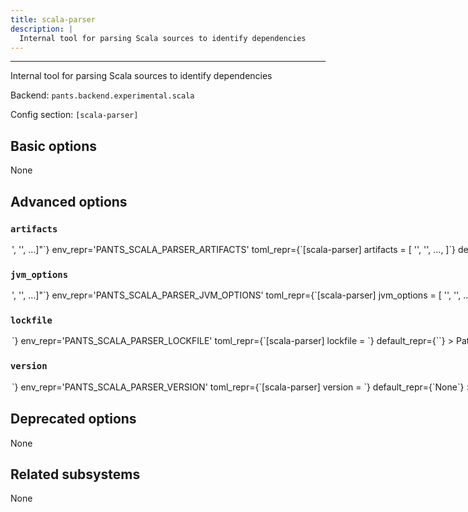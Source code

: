 ```yaml
---
title: scala-parser
description: |
  Internal tool for parsing Scala sources to identify dependencies
---
```



---

Internal tool for parsing Scala sources to identify dependencies

Backend: <span className="color--primary">`pants.backend.experimental.scala`</span>

Config section: <span className="color--primary">`[scala-parser]`</span>

<span className={styles.options}>

## Basic options

None

## Advanced options

### `artifacts`

<Option
  cli_repr={`--scala-parser-artifacts="['<str>', '<str>', ...]"`}
  env_repr='PANTS_SCALA_PARSER_ARTIFACTS'
  toml_repr={`[scala-parser]
artifacts = [
    '<str>',
    '<str>',
    ...,
]`}
  default_repr={`[\n  "org.scalameta:scalameta_2.13:4.8.7",\n  "io.circe:circe-generic_2.13:0.14.1",\n  "org.scala-lang:scala-library:2.13.8"\n]`}
>

Artifact requirements for this tool using specified as either the address of a `jvm_artifact` target or, alternatively, as a colon-separated Maven coordinates (e.g., `group:name:version`). For Maven coordinates, the string `{version}` version will be substituted with the value of the `[scala-parser].version` option.

</Option>

### `jvm_options`

<Option
  cli_repr={`--scala-parser-jvm-options="['<str>', '<str>', ...]"`}
  env_repr='PANTS_SCALA_PARSER_JVM_OPTIONS'
  toml_repr={`[scala-parser]
jvm_options = [
    '<str>',
    '<str>',
    ...,
]`}
  default_repr={`[]`}
>

List of JVM options to pass to `scala-parser` JVM processes.

Options set here will be added to those set in `[jvm].global_options`. Please check the documentation for the `jvm` subsystem to see what values are accepted here.

</Option>

### `lockfile`

<Option
  cli_repr={`--scala-parser-lockfile=<str>`}
  env_repr='PANTS_SCALA_PARSER_LOCKFILE'
  toml_repr={`[scala-parser]
lockfile = <str>`}
  default_repr={`<default>`}
>

Path to a lockfile used for installing the tool.

Set to the string `<default>` to use a lockfile provided by Pants, so long as you have not changed the `--version` option. See https://github.com/pantsbuild/pants/blob/release_2.28.0rc0/src/python/pants/backend/scala/dependency_inference/scala_parser.lock for the default lockfile contents.

To use a custom lockfile, set this option to a file path relative to the build root, then run `pants generate-lockfiles --resolve=scala-parser`.

</Option>

### `version`

<Option
  cli_repr={`--scala-parser-version=<str>`}
  env_repr='PANTS_SCALA_PARSER_VERSION'
  toml_repr={`[scala-parser]
version = <str>`}
  default_repr={`None`}
>

Version string for the tool. This is available for substitution in the `[scala-parser].artifacts` option by including the string `{version}`.

</Option>

## Deprecated options

None

## Related subsystems

None

</span>
